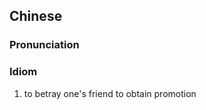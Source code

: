 {{also|卖友求荣}}
==Chinese==
{{zh-forms|s=卖友求荣}}

===Pronunciation===
{{zh-pron
|m=màiyǒuqiúróng
|cat=id
}}

===Idiom===
{{zh-idiom}}

# to betray one's friend to obtain promotion
#: {{zh-x|他 為了 這 個 職位 不惜 賣友求榮。|He did not hesitate to betray his friend to obtain the position.}}